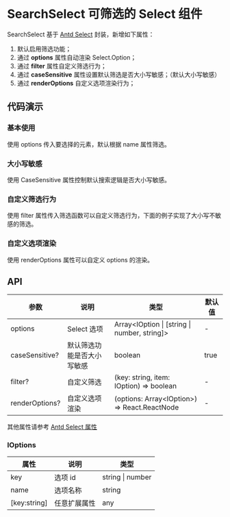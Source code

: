 
# SearchSelect 可筛选的 Select 组件

SearchSelect 基于 [Antd Select](https://ant.design/components/select-cn/) 封装，新增如下属性：

1. 默认启用筛选功能；
2. 通过 **options** 属性自动渲染 Select.Option；
3. 通过 **filter** 属性自定义筛选行为；
4. 通过 **caseSensitive** 属性设置默认筛选是否大小写敏感；（默认大小写敏感）
5. 通过 **renderOptions** 自定义选项渲染行为；

## 代码演示

### 基本使用

使用 options 传入要选择的元素，默认根据 name 属性筛选。

<Preview withSource='none'>
  <Story id='components-searchselect--basic' />
</Preview>

### 大小写敏感

使用 CaseSensitive 属性控制默认搜索逻辑是否大小写敏感。

<Preview withSource='none'>
  <Story id='components-searchselect--case-sensitive' />
</Preview>

### 自定义筛选行为

使用 filter 属性传入筛选函数可以自定义筛选行为，下面的例子实现了大小写不敏感的筛选。

<Preview withSource='none'>
  <Story id='components-searchselect--custom-filter' />
</Preview>

### 自定义选项渲染

使用 renderOptions 属性可以自定义 options 的渲染。

<Preview withSource='none'>
  <Story id='components-searchselect--render-options' />
</Preview>

## API

| 参数           | 说明                       | 类型                                                       | 默认值 |
| -------------- | -------------------------- | ---------------------------------------------------------- | ------ |
| options        | Select 选项                | Array&lt;IOption &#124; [string &#124; number, string]&gt; | -      |
| caseSensitive? | 默认筛选功能是否大小写敏感 | boolean                                                    | true   |
| filter?        | 自定义筛选                 | (key: string, item: IOption) => boolean                    | -      |
| renderOptions? | 自定义选项渲染             | (options: Array&lt;IOption&gt;) => React.ReactNode         | -      |

其他属性请参考 [Antd Select 属性](https://ant.design/components/select-cn/)

### IOptions

| 属性         | 说明         | 类型                 |
| ------------ | ------------ | -------------------- |
| key          | 选项 id      | string &#124; number |
| name         | 选项名称     | string               |
| [key:string] | 任意扩展属性 | any                  |
